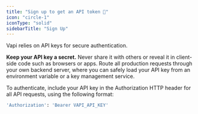 ```yaml
---
title: "Sign up to get an API token 🚀"
icon: "circle-1"
iconType: "solid"
sidebarTitle: "Sign Up"
---
```


Vapi relies on API keys for secure authentication.

**Keep your API key a secret.** Never share it with others or reveal it in client-side code such as browsers or apps. Route all production requests through your own backend server, where you can safely load your API key from an environment variable or a key management service.

To authenticate, include your API key in the Authorization HTTP header for all API requests, using the following format:

```bash
'Authorization': 'Bearer VAPI_API_KEY'
```
